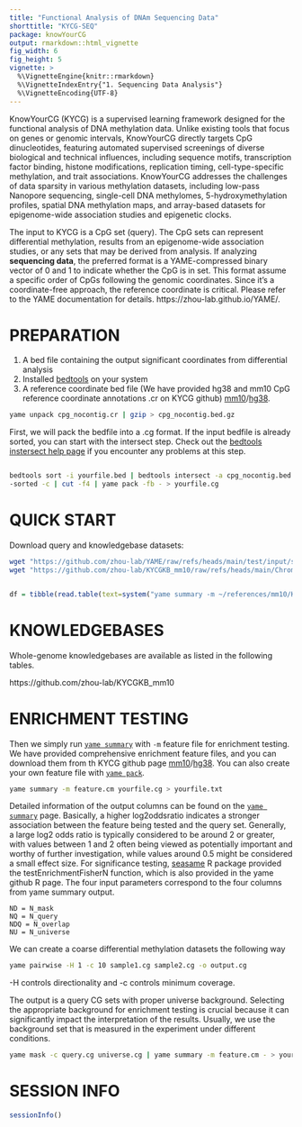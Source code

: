 ```yaml
---
title: "Functional Analysis of DNAm Sequencing Data"
shorttitle: "KYCG-SEQ"
package: knowYourCG
output: rmarkdown::html_vignette
fig_width: 6
fig_height: 5
vignette: >
  %\VignetteEngine{knitr::rmarkdown}
  %\VignetteIndexEntry{"1. Sequencing Data Analysis"}
  %\VignetteEncoding{UTF-8}
---
```


KnowYourCG (KYCG) is a supervised learning framework designed for the functional 
analysis of DNA methylation data. Unlike existing tools that focus on genes or 
genomic intervals, KnowYourCG directly targets CpG dinucleotides, featuring 
automated supervised screenings of diverse biological and technical influences, 
including sequence motifs, transcription factor binding, histone modifications, 
replication timing, cell-type-specific methylation, and trait associations. 
KnowYourCG addresses the challenges of data sparsity in various methylation 
datasets, including low-pass Nanopore sequencing, single-cell DNA methylomes, 
5-hydroxymethylation profiles, spatial DNA methylation maps, and array-based 
datasets for epigenome-wide association studies and epigenetic clocks.

The input to KYCG is a CpG set (query). The CpG sets can represent differential
methylation, results from an epigenome-wide association studies, or any sets
that may be derived from analysis. If analyzing **sequencing data**, the
preferred format is a YAME-compressed binary vector of 0 and 1 to indicate
whether the CpG is in set. This format assume a specific order of CpGs
following the genomic coordinates. Since it's a coordinate-free approach, the
reference coordinate is critical. Please refer to the YAME documentation for
details.  https://zhou-lab.github.io/YAME/.

# PREPARATION

1. A bed file containing the output significant coordinates from differential
   analysis
2. Installed
   [bedtools](https://bedtools.readthedocs.io/en/latest/content/installation.html)
   on your system
3. A reference coordinate bed file (We have provided hg38 and mm10 CpG
   reference coordinate annotations .cr on KYCG github)
   [mm10](https://github.com/zhou-lab/KYCGKB_mm10)/[hg38](https://github.com/zhou-lab/KYCGKB_hg38).

```bash
yame unpack cpg_nocontig.cr | gzip > cpg_nocontig.bed.gz
```

First, we will pack the bedfile into a .cg format. If the input bedfile is
already sorted, you can start with the intersect step. Check out the [bedtools
instersect help
page](https://bedtools.readthedocs.io/en/latest/content/tools/intersect.html)
if you encounter any problems at this step.

```bash

bedtools sort -i yourfile.bed | bedtools intersect -a cpg_nocontig.bed.gz -b -
-sorted -c | cut -f4 | yame pack -fb - > yourfile.cg

```

# QUICK START

Download query and knowledgebase datasets:

```bash
wget "https://github.com/zhou-lab/YAME/raw/refs/heads/main/test/input/single_cell_10_samples.cg"
wget "https://github.com/zhou-lab/KYCGKB_mm10/raw/refs/heads/main/ChromHMM.20220414.cm"
```

```R

df = tibble(read.table(text=system("yame summary -m ~/references/mm10/KYCGKB_mm10/stranded/kmer10.20231201.cm /mnt/isilon/zhou_lab/projects/20230727_all_public_WGBS/mm10_stranded/20231201_neuron_MeCP2.cg", intern=TRUE), head=T))

```

# KNOWLEDGEBASES

Whole-genome knowledgebases are available as listed in the following tables.

https://github.com/zhou-lab/KYCGKB_mm10


# ENRICHMENT TESTING

Then we simply run [`yame summary`]({% link docs/summarize.markdown %}) with
`-m` feature file for enrichment testing. We have provided comprehensive
enrichment feature files, and you can download them from th KYCG github page
[mm10](https://github.com/zhou-lab/KYCGKB_mm10)/[hg38](https://github.com/zhou-lab/KYCGKB_hg38). You
can also create your own feature file with [`yame pack`]({% link
docs/pack_unpack.markdown %}).

```bash
yame summary -m feature.cm yourfile.cg > yourfile.txt
```

Detailed information of the output columns can be found on the [`yame
summary`]({% link docs/summarize.markdown %}) page. Basically, a higher
log2oddsratio indicates a stronger association between the feature being tested
and the query set. Generally, a large log2 odds ratio is typically considered
to be around 2 or greater, with values between 1 and 2 often being viewed as
potentially important and worthy of further investigation, while values around
0.5 might be considered a small effect size. For significance testing,
[seasame](https://www.bioconductor.org/packages/release/bioc/html/sesame.html)
R package provided the testEnrichmentFisherN function, which is also provided
in the yame github R page. The four input parameters correspond to the four
columns from yame summary output.

```
ND = N_mask
NQ = N_query
NDQ = N_overlap
NU = N_universe
```

We can create a coarse differential methylation datasets the following way

```bash
yame pairwise -H 1 -c 10 sample1.cg sample2.cg -o output.cg
```

-H controls directionality and -c controls minimum coverage. 

The output is a query CG sets with proper universe background.  Selecting the
appropriate background for enrichment testing is crucial because it can
significantly impact the interpretation of the results. Usually, we use the
background set that is measured in the experiment under different conditions.

```bash
yame mask -c query.cg universe.cg | yame summary -m feature.cm - > yourfile.txt
```

# SESSION INFO

```r
sessionInfo()
```
